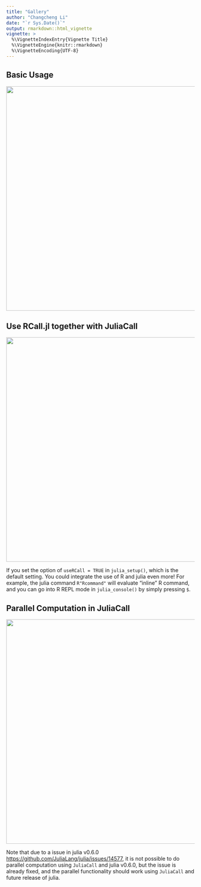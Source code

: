 ```yaml
---
title: "Gallery"
author: "Changcheng Li"
date: "`r Sys.Date()`"
output: rmarkdown::html_vignette
vignette: >
  %\VignetteIndexEntry{Vignette Title}
  %\VignetteEngine{knitr::rmarkdown}
  %\VignetteEncoding{UTF-8}
---
```


## Basic Usage

<img src="JuliaCall.png" style="width: 600px;"/>

## Use RCall.jl together with JuliaCall

<img src="RCall.png" style="width: 600px;"/>

If you set the option of `useRCall = TRUE` in `julia_setup()`,
which is the default setting.
You could integrate the use of R and julia even more!
For example, the julia command `R"Rcommand"` will 
evaluate "inline" R command,
and you can go into R REPL mode in `julia_console()` by simply pressing
`$`.

## Parallel Computation in JuliaCall

<img src="parallel.png" style="width: 600px;"/>

Note that due to a issue in julia v0.6.0 <https://github.com/JuliaLang/julia/issues/14577>,
it is not possible to do parallel computation using `JuliaCall`
and julia v0.6.0, but the issue is already fixed,
and the parallel functionality should work using
`JuliaCall` and future release of julia.
